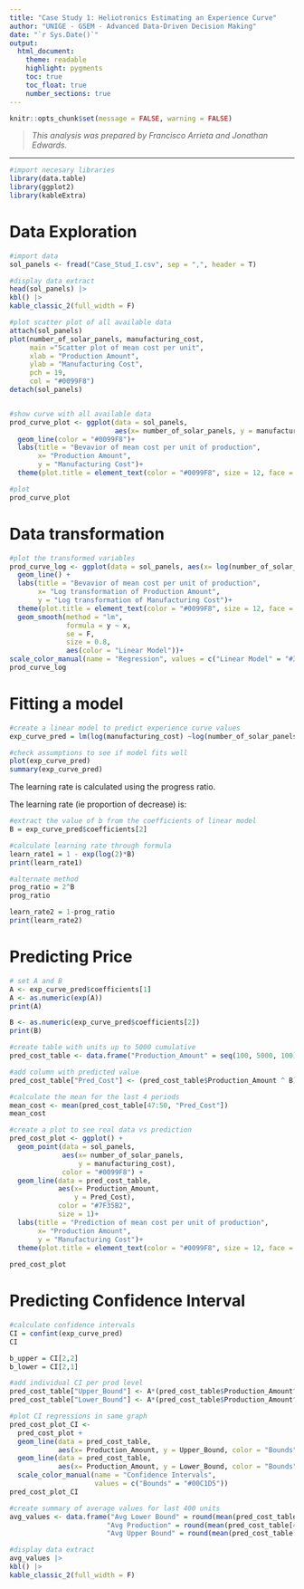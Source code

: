 ```yaml
---
title: "Case Study 1: Heliotronics Estimating an Experience Curve"
author: "UNIGE - GSEM - Advanced Data-Driven Decision Making"
date: "`r Sys.Date()`"
output: 
  html_document: 
    theme: readable
    highlight: pygments
    toc: true
    toc_float: true
    number_sections: true
---
```


```r
knitr::opts_chunk$set(message = FALSE, warning = FALSE)
```

> *This analysis was prepared by Francisco Arrieta and Jonathan Edwards.*

------------------------------------------------------------------------

```r
#import necesary libraries
library(data.table)
library(ggplot2)
library(kableExtra)
```

# Data Exploration

```r
#import data
sol_panels <- fread("Case_Stud_I.csv", sep = ",", header = T)

#display data extract
head(sol_panels) |> 
kbl() |> 
kable_classic_2(full_width = F)

#plot scatter plot of all available data
attach(sol_panels)
plot(number_of_solar_panels, manufacturing_cost, 
     main ="Scatter plot of mean cost per unit", 
     xlab = "Production Amount", 
     ylab = "Manufacturing Cost", 
     pch = 19, 
     col = "#0099F8")
detach(sol_panels)


#show curve with all available data
prod_curve_plot <- ggplot(data = sol_panels, 
                          aes(x= number_of_solar_panels, y = manufacturing_cost)) +
  geom_line(color = "#0099F8")+
  labs(title = "Bevavior of mean cost per unit of production", 
       x= "Production Amount", 
       y = "Manufacturing Cost")+
  theme(plot.title = element_text(color = "#0099F8", size = 12, face = "bold"))

#plot
prod_curve_plot
```

# Data transformation

```r
#plot the transformed variables
prod_curve_log <- ggplot(data = sol_panels, aes(x= log(number_of_solar_panels), y = log(manufacturing_cost), color = "Log Transformed")) +
  geom_line() +
  labs(title = "Bevavior of mean cost per unit of production", 
       x= "Log transformation of Production Amount", 
       y = "Log transformation of Manufacturing Cost")+
  theme(plot.title = element_text(color = "#0099F8", size = 12, face = "bold"))+
  geom_smooth(method = "lm", 
              formula = y ~ x, 
              se = F,
              size = 0.8,
              aes(color = "Linear Model"))+
scale_color_manual(name = "Regression", values = c("Linear Model" = "#387C2C", "Log Transformed" = "black"))
prod_curve_log

```

# Fitting a model

```r
#create a linear model to predict experience curve values
exp_curve_pred = lm(log(manufacturing_cost) ~log(number_of_solar_panels), data = sol_panels)

#check assumptions to see if model fits well
plot(exp_curve_pred)
summary(exp_curve_pred)

```

The learning rate is calculated using the progress ratio. 

\begin{aligned}
y &= A \times X^{b}\\

\tilde y &= A \times (2X)^{b}\\

\frac{\tilde y}{y} &= \frac{A \times (2X)^{b}}{A \times X^{b}} = 2^{b}\\
Progress &\quad ratio = 2^{b}\\
\end{aligned}

The learning rate (ie proportion of decrease) is:

\begin{aligned}
Learning \quad rate&: 1 - Progress \quad ratio\\
1- \frac{\tilde y}{y} &= 1 - 2^{b}
\end{aligned}

```r
#extract the value of b from the coefficients of linear model
B = exp_curve_pred$coefficients[2]

#calculate learning rate through formula 
learn_rate1 = 1 - exp(log(2)*B)
print(learn_rate1)

#alternate method
prog_ratio = 2^B
prog_ratio

learn_rate2 = 1-prog_ratio
print(learn_rate2)

```

# Predicting Price

```r
# set A and B
A <- exp_curve_pred$coefficients[1]
A <- as.numeric(exp(A))
print(A)

B <- as.numeric(exp_curve_pred$coefficients[2])
print(B)

#create table with units up to 5000 cumulative
pred_cost_table <- data.frame("Production_Amount" = seq(100, 5000, 100))

#add column with predicted value
pred_cost_table["Pred_Cost"] <- (pred_cost_table$Production_Amount ^ B)*A

#calculate the mean for the last 4 periods
mean_cost <- mean(pred_cost_table[47:50, "Pred_Cost"])
mean_cost
```

```r
#create a plot to see real data vs prediction
pred_cost_plot <- ggplot() +
  geom_point(data = sol_panels, 
             aes(x= number_of_solar_panels, 
                 y = manufacturing_cost), 
             color = "#0099F8") +
  geom_line(data = pred_cost_table, 
            aes(x= Production_Amount, 
                y = Pred_Cost), 
            color = "#7F35B2", 
            size = 1)+
  labs(title = "Prediction of mean cost per unit of production", 
       x= "Production Amount", 
       y = "Manufacturing Cost")+
  theme(plot.title = element_text(color = "#0099F8", size = 12, face = "bold"))
  
pred_cost_plot

```

# Predicting Confidence Interval

```r
#calculate confidence intervals
CI = confint(exp_curve_pred)
CI

b_upper = CI[2,2]
b_lower = CI[2,1]

#add individual CI per prod level
pred_cost_table["Upper_Bound"] <- A*(pred_cost_table$Production_Amount^b_upper)
pred_cost_table["Lower_Bound"] <- A*(pred_cost_table$Production_Amount^b_lower)

#plot CI regressions in same graph
pred_cost_plot_CI <- 
  pred_cost_plot + 
  geom_line(data = pred_cost_table, 
            aes(x= Production_Amount, y = Upper_Bound, color = "Bounds"))+
  geom_line(data = pred_cost_table, 
            aes(x= Production_Amount, y = Lower_Bound, color = "Bounds"))+
  scale_color_manual(name = "Confidence Intervals", 
                     values = c("Bounds" = "#00C1D5"))
pred_cost_plot_CI

#create summary of average values for last 400 units
avg_values <- data.frame("Avg Lower Bound" = round(mean(pred_cost_table[47:50,3]),2),
                        "Avg Production" = round(mean(pred_cost_table[47:50,2]),2),
                        "Avg Upper Bound" = round(mean(pred_cost_table[47:50,4]),2))

#display data extract
avg_values |> 
kbl() |> 
kable_classic_2(full_width = F)

```
